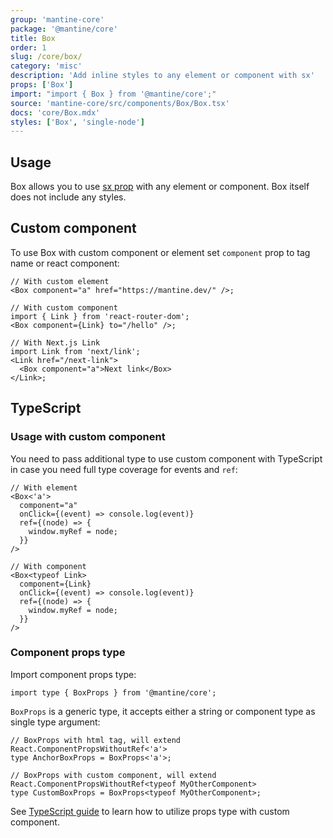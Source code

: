 ```yaml
---
group: 'mantine-core'
package: '@mantine/core'
title: Box
order: 1
slug: /core/box/
category: 'misc'
description: 'Add inline styles to any element or component with sx'
props: ['Box']
import: "import { Box } from '@mantine/core';"
source: 'mantine-core/src/components/Box/Box.tsx'
docs: 'core/Box.mdx'
styles: ['Box', 'single-node']
---
```



## Usage

Box allows you to use [sx prop](/theming/create-styles/#sx-prop) with any element or component.
Box itself does not include any styles.

<Demo data={BoxDemos.usage} />

## Custom component

To use Box with custom component or element set `component` prop to tag name or react component:

```tsx
// With custom element
<Box component="a" href="https://mantine.dev/" />;

// With custom component
import { Link } from 'react-router-dom';
<Box component={Link} to="/hello" />;

// With Next.js Link
import Link from 'next/link';
<Link href="/next-link">
  <Box component="a">Next link</Box>
</Link>;
```

<Demo data={BoxDemos.link} />

## TypeScript

### Usage with custom component

You need to pass additional type to use custom component with TypeScript
in case you need full type coverage for events and `ref`:

```tsx
// With element
<Box<'a'>
  component="a"
  onClick={(event) => console.log(event)}
  ref={(node) => {
    window.myRef = node;
  }}
/>

// With component
<Box<typeof Link>
  component={Link}
  onClick={(event) => console.log(event)}
  ref={(node) => {
    window.myRef = node;
  }}
/>
```

### Component props type

Import component props type:

```tsx
import type { BoxProps } from '@mantine/core';
```

`BoxProps` is a generic type, it accepts either a string or component type as single type argument:

```tsx
// BoxProps with html tag, will extend React.ComponentPropsWithoutRef<'a'>
type AnchorBoxProps = BoxProps<'a'>;

// BoxProps with custom component, will extend React.ComponentPropsWithoutRef<typeof MyOtherComponent>
type CustomBoxProps = BoxProps<typeof MyOtherComponent>;
```

See [TypeScript guide](/pages/basics/#typescript) to learn how to utilize props type with custom component.
